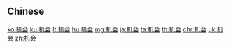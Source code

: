 {{also|機會|機会}}
==Chinese==
{{zh-see|機會}}

[[ko:机会]]
[[ku:机会]]
[[lt:机会]]
[[hu:机会]]
[[mg:机会]]
[[ja:机会]]
[[ta:机会]]
[[th:机会]]
[[chr:机会]]
[[uk:机会]]
[[zh:机会]]
